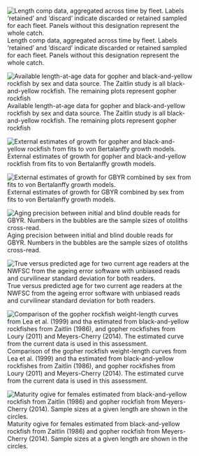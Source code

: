 
<!-- ====================================================================== -->
<!-- *****************                             ************************ -->
<!-- *****************START BIOLOGICAL DATA FIGURES************************ --> 
<!-- *****************                            ************************ -->
<!-- ====================================================================== -->

![Length comp data, aggregated across time by fleet. Labels 'retained' and 'discard' indicate discarded or retained sampled for each fleet. Panels without this designation represent the whole catch. \label{fig:comp_lendat_aggregated_across_time}](r4ss/plots_mod1/comp_lendat__aggregated_across_time.png)

\FloatBarrier


![Available length-at-age data for gopher and black-and-yellow rockfish by sex and data source. The Zaitlin study is all black-and-yellow rockfish.  The remaining plots represent gopher rockfish \label{fig:Age_length_by_study}](Figures/Age_length_by_study.png)

![External estimates of growth for gopher and black-and-yellow rockfish from fits to von Bertalanffy growth models. \label{Growth_by_species}](Figures/Growth_by_species.png)

![External estimates of growth for GBYR combined by sex from fits to von Bertalanffy growth models. \label{Growth_by_sex}](Figures/Growth_by_sex.png)




\FloatBarrier

<!-- ********************************************************************** -->
<!-- ****************Aging Precision and Bias FIGURES********************** --> 
<!-- ********************************************************************** -->


![Aging precision between initial and blind double reads for GBYR.  Numbers in the bubbles are the sample sizes of otoliths cross-read. \label{fig:GBY_age_error}](Figures/GBY_age_error.png)

\FloatBarrier

![True versus predicted age for two current age readers at the NWFSC from the ageing error software with unbiased reads and curvilinear standard deviation for both readers. \label{fig:GBY_age_error2}](Figures/GBY_age_error2.png)



<!-- ********************************************************************** -->
<!-- **********************Weight-Length FIGURES*************************** --> 
<!-- ********************************************************************** -->

![Comparison of the gopher rockfish weight-length curves from Lea et al. (1999) and tha estimated from black-and-yellow rockfishes from Zaitlin (1986), and gopher rockfishes from Loury (2011) and Meyers-Cherry (2014).  The estimated curve from the current data is used in this assessment. \label{fig:GBY_weight_length}](Figures/GBY_weight_length.png)

<!-- ********************************************************************** -->
<!-- **************Sex Ratio, Maturity, Fecundity FIGURES****************** --> 
<!-- ********************************************************************** -->

![Maturity ogive for females estimated from black-and-yellow rockfish from Zaitlin (1986) and gopher rockfish from Meyers-Cherry (2014). Sample sizes at a given length are shown in the circles. \label{fig:GBY_maturity_ogive}](Figures/GBY_maturity_ogive.png)


\FloatBarrier

<!-- ====================================================================== -->
<!-- ******************                           ************************* -->
<!-- ******************END BIOLOGICAL DATA FIGURES************************* --> 
<!-- ******************                           ************************* -->
<!-- ====================================================================== -->